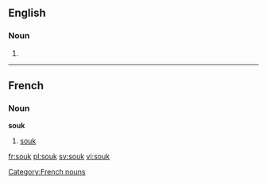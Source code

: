 ==English==
{{wikipedia}}
===Noun===
{{en-noun}}

# {{alternative spelling of|souq}}

----
==French==
===Noun===
'''souk''' {{m}}

# [[#English|souk]]

[[Category:French nouns]]{{attention|fr}}

[[fr:souk]]
[[pl:souk]]
[[sv:souk]]
[[vi:souk]]